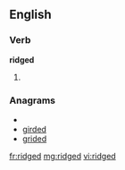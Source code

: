 ==English==

===Verb===
'''ridged'''

# {{past of|[[ridge]]}}

===Anagrams===
* {{alphagram|ddegir}}
* [[girded#English|girded]]
* [[grided#English|grided]]

[[fr:ridged]]
[[mg:ridged]]
[[vi:ridged]]